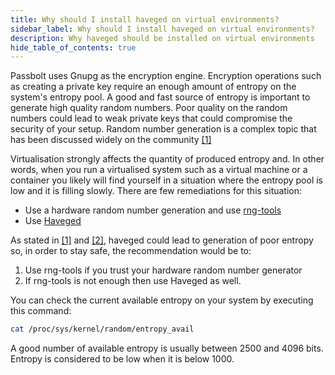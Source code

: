 ```yaml
---
title: Why should I install haveged on virtual environments?
sidebar_label: Why should I install haveged on virtual environments?
description: Why haveged should be installed on virtual environments
hide_table_of_contents: true
---
```


Passbolt uses Gnupg as the encryption engine. Encryption operations such as creating a private key require an enough amount of entropy on the system's entropy pool.
A good and fast source of entropy is important to generate high quality random numbers. Poor quality on the random numbers could lead to weak private keys that
could compromise the security of your setup.
Random number generation is a complex topic that has been discussed widely on the community [[1]](https://lwn.net/Articles/525459/)

Virtualisation strongly affects the quantity of produced entropy and. In other words, when you run a virtualised system such as a virtual machine or a container you likely
will find yourself in a situation where the entropy pool is low and it is filling slowly. There are few remediations for this situation:

- Use a hardware random number generation and use [rng-tools](https://github.com/nhorman/rng-tools)
- Use [Haveged](http://www.issihosts.com/haveged/)

As stated in [[1]](https://lwn.net/Articles/525459/) and [[2]](https://security.stackexchange.com/questions/34523/is-it-appropriate-to-use-haveged-as-a-source-of-entropy-on-virtual-machines), haveged could lead
to generation of poor entropy so, in order to stay safe, the recommendation would be to:

1. Use rng-tools if you trust your hardware random number generator
2. If rng-tools is not enough then use Haveged as well.

You can check the current available entropy on your system by executing this command:

```bash
cat /proc/sys/kernel/random/entropy_avail
```

A good number of available entropy is usually between 2500 and 4096 bits. Entropy is considered to be low when it is below 1000.
